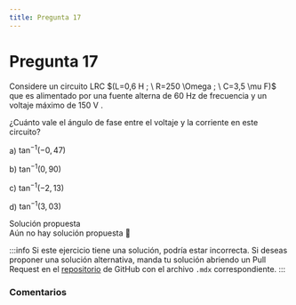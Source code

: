 ```yaml
---
title: Pregunta 17
---
```



# Pregunta 17

<div className="exercise">
Considere un circuito LRC $(L=0,6 H ; \ R=250 \Omega ; \ C=3,5 \mu F)$ que es alimentado por una fuente alterna de 60 Hz de frecuencia y un voltaje máximo de 150 V .

¿Cuánto vale el ángulo de fase entre el voltaje y la corriente en este circuito?

a) $\tan ^{-1}(-0,47)$

b) $\tan ^{-1}(0,90)$

c) $\tan ^{-1}(-2,13)$

d) $\tan ^{-1}(3,03)$
</div>

<MDXDetails>
<summary>Solución propuesta</summary>

<div className="exercise">
Aún no hay solución propuesta 🥲
</div>

:::info
Si este ejercicio tiene una solución, podría estar incorrecta. Si deseas proponer una solución alternativa, manda tu solución abriendo
un Pull Request en el [repositorio](https://github.com/crow-rojas/apuntes-fundamentals/pulls) de GitHub con el archivo
`.mdx` correspondiente.
:::

</MDXDetails>

### Comentarios

<Disqus
  url="https://crow-rojas.github.io/apuntes-fundamentals/docs/science/electromagnetism/exercises/2019-1/p17"
  identifier="docs/science/electromagnetism/exercises/2019-1/p17"
  title="2019-1 Electricidad y Magnetismo - Pregunta 17"
/>
